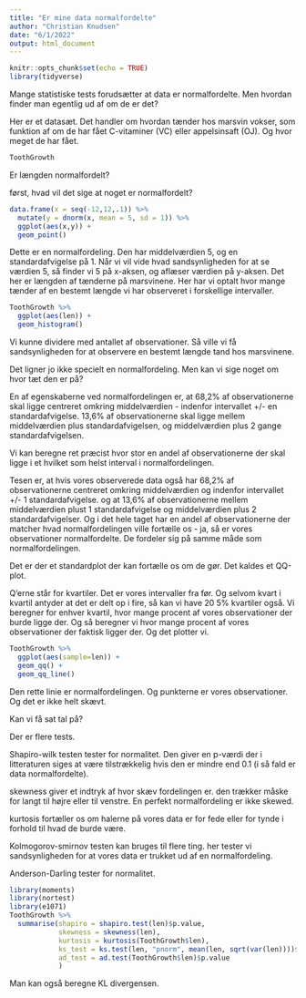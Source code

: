 ```yaml
---
title: "Er mine data normalfordelte"
author: "Christian Knudsen"
date: "6/1/2022"
output: html_document
---
```


```r
knitr::opts_chunk$set(echo = TRUE)
library(tidyverse)
```


Mange statistiske tests forudsætter at data er normalfordelte. Men hvordan
finder man egentlig ud af om de er det?

Her er et datasæt. Det handler om hvordan tænder hos marsvin vokser, som funktion
af om de har fået C-vitaminer (VC) eller appelsinsaft (OJ). Og hvor meget de
har fået.

```r
ToothGrowth
```


Er længden normalfordelt?

først, hvad vil det sige at noget er normalfordelt?

```r
data.frame(x = seq(-12,12,.1)) %>% 
  mutate(y = dnorm(x, mean = 5, sd = 1)) %>% 
  ggplot(aes(x,y)) +
  geom_point()
```

Dette er en normalfordeling. Den har middelværdien 5, og en standardafvigelse
på 1. Når vi vil vide hvad sandsynligheden for at se værdien 5, så finder vi 
5 på x-aksen, og aflæser værdien på y-aksen.
Det her er længden af tænderne på marsvinene. Her har vi optalt hvor mange 
tænder af en bestemt længde vi har observeret i forskellige intervaller.

```r
ToothGrowth %>% 
  ggplot(aes(len)) +
  geom_histogram()
```

Vi kunne dividere med antallet af observationer. Så ville vi få sandsynligheden 
for at observere en bestemt længde tand hos marsvinene.

Det ligner jo ikke specielt en normalfordeling. Men kan vi sige noget om hvor
tæt den er på?

En af egenskaberne ved normalfordelingen er, at 68,2% af observationerne skal
ligge centreret omkring middelværdien - indenfor intervallet +/- en 
standardafvigelse. 13,6% af observationerne skal ligge mellem middelværdien
plus standardafvigelsen, og middelværdien plus 2 gange standardafvigelsen.

Vi kan beregne ret præcist hvor stor en andel af observationerne der skal 
ligge i et hvilket som helst interval i normalfordelingen.

Tesen er, at hvis vores observerede data også har 68,2% af observationerne 
centreret omkring middelværdien og indenfor intervallet +/- 1 standardafvigelse.
og at 13,6% af observationerne mellem middelværdien plust 1 standardafvigelse og
middelværdien plus 2 standardafvigelser. Og i det hele taget har en andel af 
observationerne der matcher hvad normalfordelingen ville fortælle os - ja, så er
vores observationer normalfordelte. De fordeler sig på samme måde som normalfordelingen.

Det er der et standardplot der kan fortælle os om de gør. Det kaldes et QQ-plot.

Q'erne står for kvartiler. Det er vores intervaller fra før. Og selvom kvart i 
kvartil antyder at det er delt op i fire, så kan vi have 20 5% kvartiler også.
Vi beregner for enhver kvartil, hvor mange procent af
vores observationer der burde ligge der. Og så beregner vi hvor mange procent af
vores observationer der faktisk ligger der. Og det plotter vi.

```r
ToothGrowth %>% 
  ggplot(aes(sample=len)) +
  geom_qq() +
  geom_qq_line()
```
Den rette linie er normalfordelingen. Og punkterne er vores observationer. 
Og det er ikke helt skævt.

Kan vi få sat tal på?

Der er flere tests.

Shapiro-wilk testen tester for normalitet. Den giver en p-værdi der i litteraturen
siges at være tilstrækkelig hvis den er mindre end 0.1 (i så fald er data normalfordelte).

skewness giver et indtryk af hvor skæv fordelingen er. den trækker måske for langt
til højre eller til venstre. En perfekt normalfordeling er ikke skewed.

kurtosis fortæller os om halerne på vores data er for fede eller for tynde
i forhold til hvad de burde være.

Kolmogorov-smirnov testen kan bruges til flere ting. her tester vi sandsynligheden
for at vores data er trukket ud af en normalfordeling.

Anderson-Darling tester for normalitet. 



```r
library(moments)
library(nortest)
library(e1071)
ToothGrowth %>% 
  summarise(shapiro = shapiro.test(len)$p.value,
            skewness = skewness(len),
            kurtosis = kurtosis(ToothGrowth$len),
            ks_test = ks.test(len, "pnorm", mean(len, sqrt(var(len))))$p.value,
            ad_test = ad.test(ToothGrowth$len)$p.value
            )


```

Man kan også beregne KL divergensen.